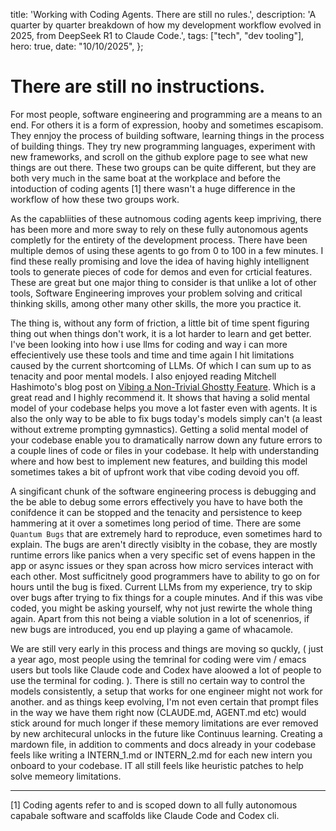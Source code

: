   title: 'Working with Coding Agents. There are still no rules.',
  description: 'A quarter by quarter breakdown of how my development workflow evolved in 2025, from DeepSeek R1 to Claude Code.',
  tags: ["tech", "dev tooling"],
  hero: true,
  date: "10/10/2025",
};

# There are still no instructions.  

For most people, software engineering and programming are a means to an end. For others it is a form of expression, hooby and sometimes escapisom. They ennjoy the process of building software, learning things in the process of building things. They try new programming languages, experiment with new frameworks, and scroll on the github explore page to see what new things are out there.  These two groups can be quite different, but they are both very much in the same boat at the workplace and before the intoduction of coding agents [1] there wasn't a huge difference in the workflow of how these two groups work.

As the capabliities of these autnomous coding agents keep impriving, there has been more and more sway to rely on these fully autonomous agents completly for the entirety of the development process. There have been multiple demos of using these agents to go from 0 to 100 in a few minutes. I find these really promising and love the idea of having highly intellignent tools to generate pieces of code for demos and even for crticial features. These are great but one major thing to consider is that unlike a lot of other tools, Software Engineering improves your problem solving and critical thinking skills, among other many other skills, the more you practice it. 

The thing is, without any form of friction, a little bit of time spent figuring thing out when things don't work, it is a lot harder to learn and get better. 
I've been looking into how i use llms for coding and way i can more effecientively use these tools and time and time again I hit limitations caused by the current shortcoming of LLMs. Of which I can sum up to as tenacity and poor mental models. I also enjoyed reading Mitchell Hashimoto's blog post on [Vibing a Non-Trivial Ghostty Feature](https://mitchellh.com/writing/non-trivial-vibing). Which is a great read and I highly recommend it. It shows that having a solid mental model of your codebase helps you move a lot faster even with agents. It is also the only way to be able to fix bugs today's models simply can't (a least without extreme prompting gymnastics). Getting a solid mental model of your codebase enable you to dramatically narrow down any future errors to a couple lines of code or files in your codebase. It help with understanding where and how best to implement new features, and building this model sometimes takes a bit of upfront work that vibe coding devoid you off.

A singificant chunk of the software engineering process is debugging and the be able to debug some errors effectively you have to have both the conifdence it can be stopped and the tenacity and persistence to keep hammering at it over a sometimes long period of time. There are some `Quantum Bugs` that are extremely hard to reproduce, even sometimes hard to explain. The bugs are aren't directly visiblty in the cobase, they are mostly runtime errors like panics when a very specific set of evens happen in the app or async issues or they span across how micro services interact with each other. Most sufficitnely good programmers have to ability to go on for hours until the bug is fixed. Current LLMs from my experience, try to skip over bugs after trying to fix things for a couple minutes. And if this was vibe coded, you might be asking yourself, why not just rewirte the whole thing again. Apart from this not being a viable solution in a lot of scenenrios, if new bugs are introduced, you end up playing a game of whacamole.

We are still very early in this process and things are moving so quckly, ( just a year ago, most people using the temrinal for coding were vim / emacs users but tools like Claude code and Codex have aloowed a lot of people to use the terminal for coding. ). There is still no certain way to control the models consistently, a setup that works for one engineer might not work for another. and as things keep evolving, I'm not even certain that prompt files in the way we have them right now (CLAUDE.md, AGENT.md etc) would stick around for much longer if these memory limitations are ever removed by new architecural unlocks in the future like Continuus learning. Creating a mardown file, in addition to comments and docs already in your codebase feels like writing a INTERN_1.md or INTERN_2.md for each new intern you onboard to your codebase. IT all still feels like heuristic patches to help solve memeory limitations.


---

[1] Coding agents refer to and is scoped down to all fully autonomous capabale software and scaffolds like Claude Code and Codex cli.